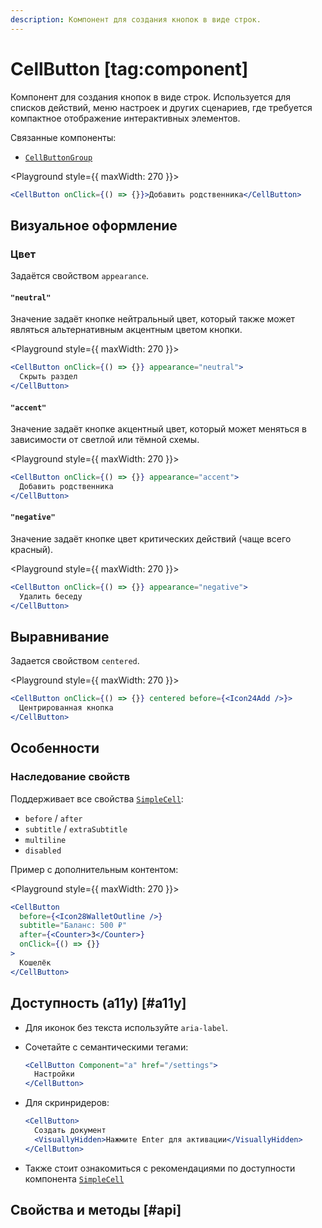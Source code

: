 ```yaml
---
description: Компонент для создания кнопок в виде строк.
---
```


<Overview group="buttons">

# CellButton [tag:component]

Компонент для создания кнопок в виде строк. Используется для списков действий, меню настроек и других сценариев,
где требуется компактное отображение интерактивных элементов.

Связанные компоненты:

- [`CellButtonGroup`](/components/cell-button-group)

</Overview>

<Playground style={{ maxWidth: 270 }}>
  ```jsx
  <CellButton onClick={() => {}}>Добавить родственника</CellButton>
  ```
</Playground>

## Визуальное оформление

### Цвет

Задаётся свойством `appearance`.

#### `"neutral"`

Значение задаёт кнопке нейтральный цвет, который также может являться альтернативным акцентным цветом кнопки.

<Playground style={{ maxWidth: 270 }}>
  ```jsx
  <CellButton onClick={() => {}} appearance="neutral">
    Скрыть раздел
  </CellButton>
  ```
</Playground>

#### `"accent"`

Значение задаёт кнопке акцентный цвет, который может меняться в зависимости от светлой или тёмной схемы.

<Playground style={{ maxWidth: 270 }}>
  ```jsx
  <CellButton onClick={() => {}} appearance="accent">
    Добавить родственника
  </CellButton>
  ```
</Playground>

#### `"negative"`

Значение задаёт кнопке цвет критических действий (чаще всего красный).

<Playground style={{ maxWidth: 270 }}>
  ```jsx
  <CellButton onClick={() => {}} appearance="negative">
    Удалить беседу
  </CellButton>
  ```
</Playground>

## Выравнивание

Задается свойством `centered`.

<Playground style={{ maxWidth: 270 }}>
  ```jsx
  <CellButton onClick={() => {}} centered before={<Icon24Add />}>
    Центрированная кнопка
  </CellButton>
  ```
</Playground>

## Особенности

### Наследование свойств

Поддерживает все свойства [`SimpleCell`](/components/simple-cell):

- `before` / `after`
- `subtitle` / `extraSubtitle`
- `multiline`
- `disabled`

Пример с дополнительным контентом:

<Playground style={{ maxWidth: 270 }}>
  ```jsx
  <CellButton
    before={<Icon28WalletOutline />}
    subtitle="Баланс: 500 ₽"
    after={<Counter>3</Counter>}
    onClick={() => {}}
  >
    Кошелёк
  </CellButton>
  ```
</Playground>

## Доступность (a11y) [#a11y]

- Для иконок без текста используйте `aria-label`.
- Сочетайте с семантическими тегами:

  ```jsx
  <CellButton Component="a" href="/settings">
    Настройки
  </CellButton>
  ```

- Для скринридеров:

  ```jsx
  <CellButton>
    Создать документ
    <VisuallyHidden>Нажмите Enter для активации</VisuallyHidden>
  </CellButton>
  ```

- Также стоит ознакомиться с рекомендациями по доступности компонента [`SimpleCell`](/components/simple-cell#a11y)

## Свойства и методы [#api]

<PropsTable name="CellButton" />
